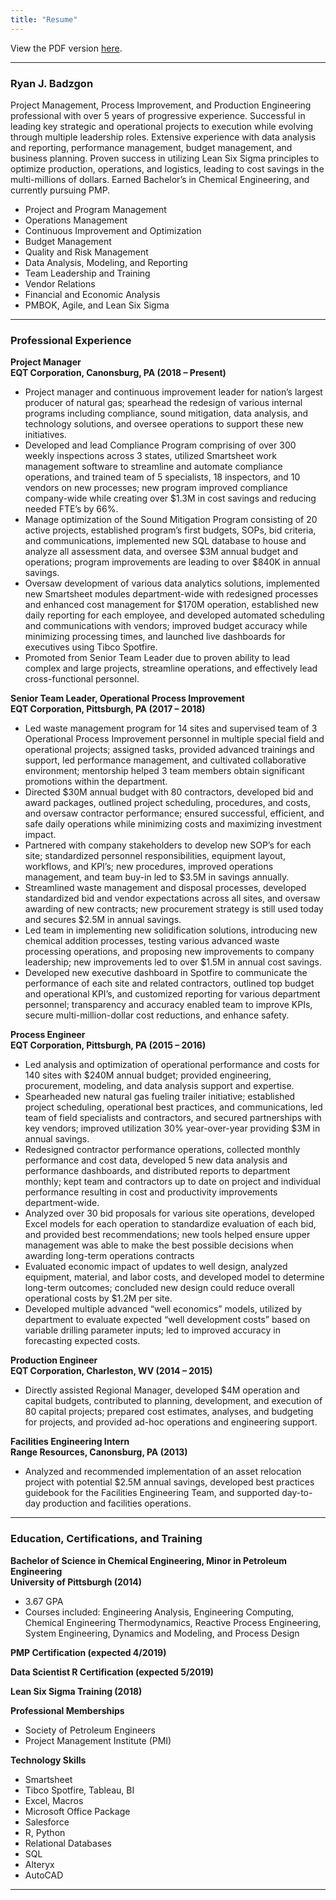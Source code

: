 ```yaml
---
title: "Resume"
---
```


View the PDF version [here](files/Ryan_Badzgon_Resume.pdf).

---

<h3>Ryan J. Badzgon</h3>

Project Management, Process Improvement, and Production Engineering professional with over 5 years of progressive experience. Successful in leading key strategic and operational projects to execution while evolving through multiple leadership roles. Extensive experience with data analysis and reporting, performance management, budget management, and business planning. Proven success in utilizing Lean Six Sigma principles to optimize production, operations, and logistics, leading to cost savings in the multi-millions of dollars. Earned Bachelor’s in Chemical Engineering, and currently pursuing PMP.


* Project and Program Management
* Operations Management
* Continuous Improvement and Optimization
* Budget Management
* Quality and Risk Management
* Data Analysis, Modeling, and Reporting
* Team Leadership and Training
* Vendor Relations
* Financial and Economic Analysis
* PMBOK, Agile, and Lean Six Sigma

---

<h3>Professional Experience</h3>

**Project Manager**  
**EQT Corporation, Canonsburg, PA	(2018 – Present)**  
  
* Project manager and continuous improvement leader for nation’s largest producer of natural gas; spearhead the redesign of various internal programs including compliance, sound mitigation, data analysis, and technology solutions, and oversee operations to support these new initiatives.
* Developed and lead Compliance Program comprising of over 300 weekly inspections across 3 states, utilized Smartsheet work management software to streamline and automate compliance operations, and trained team of 5 specialists, 18 inspectors, and 10 vendors on new processes; new program improved compliance company-wide while creating over $1.3M in cost savings and reducing needed FTE’s by 66%.
* Manage optimization of the Sound Mitigation Program consisting of 20 active projects, established program’s first budgets, SOPs, bid criteria, and communications, implemented new SQL database to house and analyze all assessment data, and oversee $3M annual budget and operations; program improvements are leading to over $840K in annual savings.
* Oversaw development of various data analytics solutions, implemented new Smartsheet modules department-wide with redesigned processes and enhanced cost management for $170M operation, established new daily reporting for each employee, and developed automated scheduling and communications with vendors; improved budget accuracy while minimizing processing times, and launched live dashboards for executives using Tibco Spotfire.
* Promoted from Senior Team Leader due to proven ability to lead complex and large projects, streamline operations, and effectively lead cross-functional personnel.

**Senior Team Leader, Operational Process Improvement**   
**EQT Corporation, Pittsburgh, PA	(2017 – 2018)**  
  
* Led waste management program for 14 sites and supervised team of 3 Operational Process Improvement personnel in multiple special field and operational projects; assigned tasks, provided advanced trainings and support, led performance management, and cultivated collaborative environment; mentorship helped 3 team members obtain significant promotions within the department.
* Directed $30M annual budget with 80 contractors, developed bid and award packages, outlined project scheduling, procedures, and costs, and oversaw contractor performance; ensured successful, efficient, and safe daily operations while minimizing costs and maximizing investment impact.  
* Partnered with company stakeholders to develop new SOP’s for each site; standardized personnel responsibilities, equipment layout, workflows, and KPI’s; new procedures, improved operations management, and team buy-in led to $3.5M in savings annually. 
* Streamlined waste management and disposal processes, developed standardized bid and vendor expectations across all sites, and oversaw awarding of new contracts; new procurement strategy is still used today and secures $2.5M in annual savings.
* Led team in implementing new solidification solutions, introducing new chemical addition processes, testing various advanced waste processing operations, and proposing new improvements to company leadership; new improvements led to over $1.5M in annual cost savings.
* Developed new executive dashboard in Spotfire to communicate the performance of each site and related contractors, outlined top budget and operational KPI’s, and customized reporting for various department personnel; transparency and accuracy enabled team to improve KPIs, secure multi-million-dollar cost reductions, and enhance safety.
  
**Process Engineer**  
**EQT Corporation, Pittsburgh, PA	(2015 – 2016)**  
  
* Led analysis and optimization of operational performance and costs for 140 sites with $240M annual budget; provided engineering, procurement, modeling, and data analysis support and expertise.  
* Spearheaded new natural gas fueling trailer initiative; established project scheduling, operational best practices, and communications, led team of field specialists and contractors, and secured partnerships with key vendors; improved utilization 30% year-over-year providing $3M in annual savings.
* Redesigned contractor performance operations, collected monthly performance and cost data, developed 5 new data analysis and performance dashboards, and distributed reports to department monthly; kept team and contractors up to date on project and individual performance resulting in cost and productivity improvements department-wide. 
* Analyzed over 30 bid proposals for various site operations, developed Excel models for each operation to standardize evaluation of each bid, and provided best recommendations; new tools helped ensure upper management was able to make the best possible decisions when awarding long-term operations contracts
* Evaluated economic impact of updates to well design, analyzed equipment, material, and labor costs, and developed model to determine long-term outcomes; concluded new design could reduce overall operational costs by $1.2M per site. 
* Developed multiple advanced “well economics” models, utilized by department to evaluate expected “well development costs” based on variable drilling parameter inputs; led to improved accuracy in forecasting expected costs. 
  
**Production Engineer**  
**EQT Corporation, Charleston, WV	(2014 – 2015)**  
  
* Directly assisted Regional Manager, developed $4M operation and capital budgets, contributed to planning, development, and execution of 80 capital projects; prepared cost estimates, analyses, and budgeting for projects, and provided ad-hoc operations and engineering support.  
  
**Facilities Engineering Intern**  
**Range Resources, Canonsburg, PA	(2013)** 
  
* Analyzed and recommended implementation of an asset relocation project with potential $2.5M annual savings, developed best practices guidebook for the Facilities Engineering Team, and supported day-to-day production and facilities operations.  

---
  
<h3>Education, Certifications, and Training</h3>

**Bachelor of Science in Chemical Engineering, Minor in Petroleum Engineering**  				
**University of Pittsburgh (2014)**  
  
* 3.67 GPA 
* Courses included: Engineering Analysis, Engineering Computing, Chemical Engineering Thermodynamics, Reactive Process Engineering, System Engineering, Dynamics and Modeling, and Process Design

**PMP Certification (expected 4/2019)**

**Data Scientist R Certification (expected 5/2019)**

**Lean Six Sigma Training (2018)**

**Professional Memberships**

* Society of Petroleum Engineers
* Project Management Institute (PMI)

**Technology Skills**

* Smartsheet
* Tibco Spotfire, Tableau, BI
* Excel, Macros
* Microsoft Office Package
* Salesforce
* R, Python
* Relational Databases
* SQL
* Alteryx
* AutoCAD

---